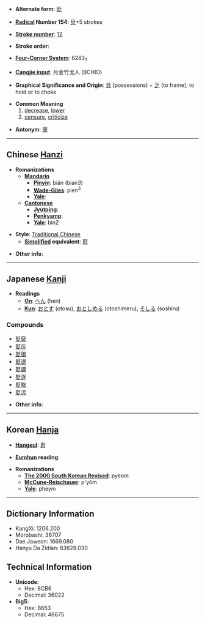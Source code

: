 * '''Alternate form''': [[贬]]

* '''[[Wiktionary:Chinese radical index| Radical]] Number 154''': [[Wiktionary:Chinese radical index 貝|貝]]+5 strokes

* '''[[Wiktionary:Chinese total strokes index|Stroke number]]''': [[Wiktionary:Chinese total strokes index 12|12]]

* '''Stroke order''': 

* '''[[Wiktionary:Chinese four corner index|Four-Corner System]]''': 6283<sub>7</sub>

* '''[[Wiktionary:Chinese Cangjie index|Cangjie input]]''': 月金竹戈人 (BCHIO)

* '''Graphical Significance and Origin''': [[貝]] (possessions) + [[乏]] (to frame), to hold or to choke

* '''Common Meaning'''
*# [[decrease]], [[lower]]
*# [[censure]], [[criticize]]

* '''Antonym''': [[褒]]

----

== Chinese [[Hanzi]] ==

* '''Romanizations'''
** '''[[Mandarin]]'''
*** '''[[Pinyin]]''': biǎn (bian3)
*** '''[[Wade-Giles]]''': pien<sup>3</sup>
*** '''[[Yale]]''': 
** '''[[Cantonese]]'''
*** '''[[Jyutping]]''':
*** '''[[Penkyamp]]''': 
*** '''[[Yale]]''': bin2

* '''Style''': [[Traditional Chinese]] 
** '''[[Simplified Chinese|Simplified]] equivalent''': [[贬]]

* '''Other info''': 

----

== Japanese [[Kanji]] ==

* '''Readings'''
** '''[[On]]''': [[へん]] (hen)
** '''[[Kun]]''': [[おとす]] (otosu), [[おとしめる]] (otoshimeru), [[そしる]] (soshiru)

===Compounds===
*[[貶竄]]
*[[貶斥]]
*[[貶損]]
*[[貶退]]
*[[貶謫]]
*[[貶逐]]
*[[貶黜]]
*[[貶流]]

* '''Other info''':  

----

== Korean [[Hanja]] ==

* '''[[Hangeul]]''': [[폄]]

* '''[[Eumhun]] reading''': 

* '''Romanizations'''
** '''[[The 2000 South Korean Revised Romanization|The 2000 South Korean Revised]]''': pyeom
** '''[[McCune-Reischauer]]''': p'yŏm
** '''[[Yale]]''': pheym

----

== Dictionary Information ==

* KangXi: 1206.200
* Morobashi: 36707
* Dae Jaweon: 1669.080
* Hanyu Da Zidian: 63628.030

== Technical Information ==

* '''Unicode''':
** Hex: 8CB6
** Decimal: 36022
* '''Big5''':
** Hex: B653
** Decimal: 46675